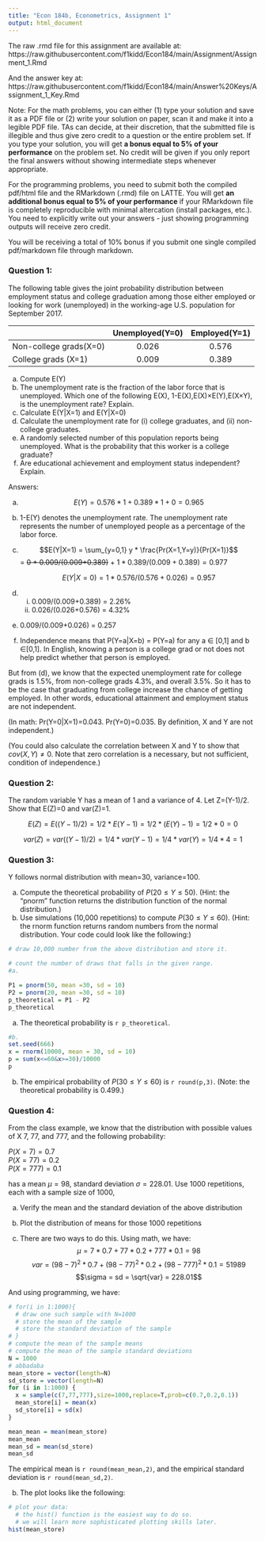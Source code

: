 ```yaml
---
title: "Econ 184b, Econometrics, Assignment 1"
output: html_document
---
```


The raw .rmd file for this assignment are available at: https://raw.githubusercontent.com/f1kidd/Econ184/main/Assignment/Assignment_1.Rmd

And the answer key at: https://raw.githubusercontent.com/f1kidd/Econ184/main/Answer%20Keys/Assignment_1_Key.Rmd

Note: For the math problems, you can either (1) type your solution and save it as a PDF file or (2) write your solution on paper, scan it and make it into a legible PDF file. TAs can decide, at their discretion, that the submitted file is illegible and thus give zero credit to a question or the entire problem set. If you type your solution, you will get **a bonus equal to 5% of your performance** on the problem set. No credit will be given if you only report the final answers without showing intermediate steps whenever appropriate. 

For the programming problems, you need to submit both the compiled pdf/html file and the RMarkdown (.rmd) file on LATTE. You will get **an additional bonus equal to 5% of your performance** if your RMarkdown file is completely reproducible with minimal altercation (install packages, etc.). You need to explicitly write out your answers - just showing programming outputs will receive zero credit. 

You will be receiving a total of 10% bonus if you submit one single compiled pdf/markdown file through markdown. 




### Question 1: 
The following table gives the joint probability distribution between employment status and college graduation among those either employed or looking for work (unemployed) in the working-age U.S. population for September 2017.

|          	   |Unemployed(Y=0)|Employed(Y=1)|
| ---------------|:-------------:|:-----------:|
| Non-college grads(X=0) |0.026|0.576|
| College grads (X=1) |0.009|0.389|

a. Compute E(Y)
b. The unemployment rate is the fraction of the labor force that is unemployed. Which one of the following E(X), 1-E(X),E(X)$\times$E(Y),E(X$\times$Y), is the unemployment rate? Explain. 
c. Calculate E(Y|X=1) and E(Y|X=0)
d. Calculate the unemployment rate for (i) college graduates, and (ii) non-college graduates.
e. A randomly selected number of this population reports being unemployed. What is the probability that this worker is a college graduate? 
f. Are educational achievement and employment status independent? Explain. 

Answers:

a. $$E(Y)= 0.576*1+0.389*1+0 = 0.965$$
b. 1-E(Y) denotes the unemployment rate. The unemployment rate represents the number of unemployed people as a percentage of the labor force. 
c. $$E(Y|X=1) = \sum_{y=0,1} y * \frac{Pr(X=1,Y=y)}{Pr(X=1)}$$
= ~~0 * 0.009/(0.009+0.389)~~ + $1*0.389/(0.009+0.389)=0.977$

   $$E(Y|X=0) = 1*0.576/(0.576+0.026) = 0.957$$
d. (i) 0.009/(0.009+0.389) = 2.26%
   (ii) 0.026/(0.026+0.576) = 4.32%
e. 0.009/(0.009+0.026) = 0.257
f. Independence means that P(Y=a|X=b) = P(Y=a) for any a $\in$ [0,1] and b $\in$[0,1]. In English, knowing a person is a college grad or not does not help predict whether that person is employed.

But from (d), we know that the expected unemployment rate for college grads is 1.5%, from non-college grads 4.3%, and overall 3.5%. So it has to be the case that graduating from college increase the chance of getting employed. In other words, educational attainment and employment status are not independent.

(In math: Pr(Y=0|X=1)=0.043. Pr(Y=0)=0.035. By definition, X and Y are not independent.)

(You could also calculate the correlation between X and Y to show that $cov(X,Y)\neq 0$. Note that zero correlation is a necessary, but not sufficient, condition of independence.)




### Question 2: 
The random variable Y has a mean of 1 and a variance of 4. Let Z=(Y-1)/2. Show that E(Z)=0 and var(Z)=1.

$$E(Z) = E((Y-1)/2) = 1/2*E(Y-1) = 1/2*(E(Y)-1) = 1/2*0 = 0$$

$$var(Z) = var((Y-1)/2) = 1/4*var(Y-1) = 1/4*var(Y) = 1/4*4 = 1 $$

### Question 3: 
Y follows normal distribution with mean=30, variance=100. 

a. Compute the theoretical probability of $P(20\leq Y \leq 50)$. (Hint: the "pnorm" function returns the distribution function of the normal distribution.)
b. Use simulations (10,000 repetitions) to compute $P(30\leq Y \leq 60)$. (Hint: the rnorm function returns random numbers from the normal distribution. Your code could look like the following:)

```r
# draw 10,000 number from the above distribution and store it.

# count the number of draws that falls in the given range. 
#a.

P1 = pnorm(50, mean =30, sd = 10)
P2 = pnorm(20, mean =30, sd = 10)
p_theoretical = P1 - P2
p_theoretical
```
a. The theoretical probability is `r p_theoretical`. 

```r
#b.
set.seed(666)
x = rnorm(10000, mean = 30, sd = 10)
p = sum(x<=60&x>=30)/10000 
p

```
b. The empirical probability of $P(30\leq Y \leq 60)$ is `r round(p,3)`. (Note: the theoretical probability is 0.499.)

### Question 4: 
From the class example, we know that the distribution with possible values of X 7, 77, and 777, and the following probability:

$P(X=7)=0.7$    
$P(X=77)=0.2$    
$P(X=777)=0.1$  

has a mean $\mu =98$, standard deviation $\sigma =228.01$. Use 1000 repetitions, each with a sample size of 1000,

a. Verify the mean and the standard deviation of the above distribution
b. Plot the distribution of means for those 1000 repetitions

a. There are two ways to do this. Using math, we have:
$$\mu = 7*0.7+77*0.2+777*0.1 = 98$$
$$var = (98-7)^2*0.7 + (98-77)^2*0.2 + (98-777)^2*0.1 = 51989$$
$$\sigma = sd = \sqrt{var} = 228.01$$

And using programming, we have:
```r
# for(i in 1:1000){
  # draw one such sample with N=1000
  # store the mean of the sample
  # store the standard deviation of the sample
# }
# compute the mean of the sample means
# compute the mean of the sample standard deviations
N = 1000
# abbadaba
mean_store = vector(length=N)
sd_store = vector(length=N)
for (i in 1:1000) {
  x = sample(c(7,77,777),size=1000,replace=T,prob=c(0.7,0.2,0.1))
  mean_store[i] = mean(x)
  sd_store[i] = sd(x)
}

mean_mean = mean(mean_store)
mean_mean
mean_sd = mean(sd_store)
mean_sd
```
The empirical mean is `r round(mean_mean,2)`, and the empirical standard deviation is `r round(mean_sd,2)`.

b. The plot looks like the following:

```r
# plot your data:
  # the hist() function is the easiest way to do so.
  # we will learn more sophisticated plotting skills later.
hist(mean_store)
```





